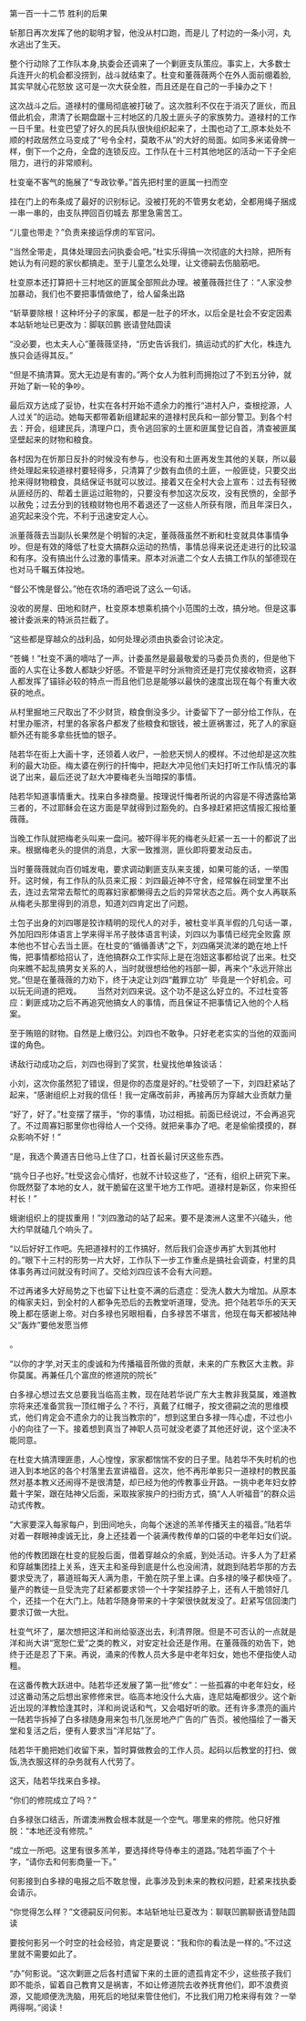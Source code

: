 

第一百一十二节 胜利的后果

斩那日再次发挥了他的聪明才智，他没从村口跑，而是儿 了村边的一条小河，丸水逃出了生天。

整个行动除了工作队本身,执委会还调来了一个剿匪支队策应。事实上，大多数士兵连开火的机会都没捞到，战斗就结束了。杜变和董薇薇两个在外人面前绷着脸,其实早就心花怒放 这可是一次大获全胜，而且还是在自己的一手操办之下！

这次战斗之后。道禄村的僵局彻底被打破了。这次胜利不仅在于消灭了匪伙，而且借此机会，肃清了长期盘踞十三村地区的几股土匪头子的家族势力。道禄村的工作一日千里。杜变巴望了好久的民兵队很快组织起来了，土围也动了工,原本处处不顺的村政居然立马变成了“号令全村，莫敢不从”的大好的局面。如同多米诺骨牌一样，倒下一个之舟，全盘的连锁反应。工作队在十三村其他地区的活动一下子全疟阻力，进行的非常顺利。

杜变毫不客气的施展了“专政钦拳。”首先把村里的匪属一扫而空

挂在门上的布条成了最好的识别标记。没被打死的不管男女老幼，全都用绳子捆成一串一串的，由支队押回百仞城去 那里急需苦工。

“儿童也带走？”负责来接运俘虏的军官问。

“当然全带走，具体处理回去问执委会吧。”杜实乐得搞一次彻底的大扫除，把所有她认为有问题的家伙都搞走。至于儿童怎么处理，让文德嗣去伤脑筋吧。

杜变原本还打算把十三村地区的匪属全部照此办理。被董薇薇拦住了：“人家没参加暴动，我们也不要把事情做绝了，给人留条出路

“斩草要除根！这种坏分子的家属，都是一肚子的坏水，以后全是社会不安定因素本站斩地址已更改为：脚联凹鹏 嵌请登陆圆读

“没必要，也太夫人心”董薇薇坚持，“历史告诉我们，搞运动式的扩大化，株连九族只会适得其反。”

“但是不搞清算。宽大无边是有害的。”两个女人为胜利而拥抱过了不到五分钟，就开始了新一轮的争吵。

最后双方达成了妥协，杜实在各村开始不遗余力的推行“进村入户，查根挖源，人人过关”的运动。她每天都带着新组建起来的道禄村民兵和一部分警卫。到各个村去：开会，组建民兵，清理户口，责令逃回家的土匪和匪属登记自首，清查被匪属坚壁起来的财物和粮食。

各村因为在忻那日反扑的时候没有参与，也没有和土匪再发生其他的关联，所以最终处理起来较道禄村要轻得多，只清算了少数有血债的土匪，一般匪徒，只要交出抢来得财物粮食，具结保证书就可以放过。接着又在全村大会上宣布：过去有轻微从匪经历的、帮着土匪运过赃物的，只要没有参加这次反攻，没有民愤的，全部予以赦免；过去分到的钱粮财物也用不着退还了一这些人所获有限，而且年深日久，追究起来没个完，不利于迅速安定人心。

派董薇薇去当副队长果然是个明智的决定，董薇薇虽然不断和杜变就具体事情争吵。但是有效的降低了杜变大搞群众运动的热情，事情总得来说还走进行的比较温和有序。没有搞出什么过激的事情来。原本对派遣二个女人去搞工作队的邹德现在也对马千瞩五体投地。

“督公不愧是督公。”他在农场的酒吧说了这么一句话。

没收的房屋、田地和财产，杜变原本想乘机搞个小范围的土改，搞分地。但是这事被计委派来的特派员拦截了。

“这些都是穿越众的战利品，如何处理必须由执委会讨论决定。

“苍蝇！”杜变不满的嘀咕了一声。计委虽然是最最敬爱的马委员负责的，但是他下面的人实在让多数人都缺少好感。不管是平时分派物资还是打完仗接收物资，这群人都发挥了锚铩必较的特点一而且他们总是能够以最快的速度出现在每个有重大收获的地点。

从村里掘地三尺取出了不少财货，粮食倒没多少。计委留下了一部分给工作队，在村里办赈济，村里的各家各户都发了些粮食和银钱，被土匪祸害过，死了人的家庭额外还有能多拿些抚恤的银子。

陆若华在街上大画十字，还领着人收尸，一脸悲天悯人的模样。不过他却是这次胜利的最大功臣。梅太婆在例行的扦悔中，把赵大冲见他们夫妇打听工作队情况的事说了出来，最后还说了赵大冲要梅老头当暗探的事情。

陆若华知道事情重大。找来白多禄商量。按理说忏悔者所说的内容是不得透露给第三者的，不过耶稣会在这方面是早就得到过豁免的。白多禄赶紧把这情报汇报给董薇薇。

当晚工作队就把梅老头叫来一盘问。被吓得半死的梅老头赶紧一五一十的都说了出来。根据梅老头的提供的消息，大家一致推测，匪伙即将要发动反击。

当时董薇薇就向百仞城发电，要求调动剿匪支队来支援，如果可能的话，一举围歼。这时候，有工作队的队员来汇报：刘四最近神不守舍，经常躲在祠堂里不出去，连过去常常去帮忙的周寡妇家都懒得去之后的异常状态之后。两个女人再联系从梅老头那里得到的消息，知道刘四肯定出了问题。

土包子出身的刘四哪是狡诈精明的现代人的对手，被杜变半真半假的几句话一罩，外加阳四形体语言上学来得半吊子肢体语言判读，刘四以为事情已经完全败露 原本他也不甘心去当土匪。在杜变的“循循善诱”之下，刘四痛哭流涕的跪在地上忏悔，把事情都给招认了，连他搞群众工作实际上是在泡妞这事都给说了出来。杜交向来瞧不起乱搞男女关系的人，当时就很想给他的裆部一脚，再来个“永远开除出党。”但是在董薇薇的力劝下，终于决定让刘四“戴罪立功”  毕竟是一个好机会。可以玩无间道的把戏。       当然对刘四来说。这个功不是这么好立的。不过杜变答应：剿匪成功之后不再追究他搞女人的事情，而且保证不把事情记入他的个人档案。

至于贿赔的财物。自然是上缴归公。刘四也不敢争。只好老老实实的当他的双面间谍的角色。

诱敌行动成功之后，刘四也得到了奖赏，杜叟找他单独谈话：

小刘，这次你虽然犯了错误，但是你的态度是好的。”杜受顿了一下，刘四赶紧站了起来，“感谢组织上对我的信任！我一定痛改前非，再接再厉为穿越大业贡献力量

“好了，好了。”杜变摆了摆手，“你的事情，功过相抵。前面已经说过，不会再追究了。不过周寡妇那里你也得给人一个交待。就把亲事办了吧。老是偷偷摸摸的，群众影响不好！”

“是，我选个黄道吉日他马上住了口，杜首长最讨厌这些东西。

“挑今日子也好。”杜受这会心情好，也就不计较这些了，“还有，组织上研究下来。你既然娶了本地的女人，就干脆留在这里干地方工作吧。道禄村是新区，你来担任村长！”

蛾谢组织上的提拔重用！”刘四激动的站了起来。要不是澳洲人这里不兴磕头，他大约早就磕几个响头了。

“以后好好工作吧。先把道禄村的工作搞好，然后我们会逐步再扩大到其他村的。”眼下十三村的形势一片大好，工作队下一步工作重点是搞社会调查，村里的具体事务再过问就没有时间了。交给刘四应该不会有大问题。

不过再诸多大好局势之下也留下让杜变不满的后遗症：受洗人数大为增加。从原本的梅家夫妇，到全村的人都争先恐后的去教堂听道理，受洗。把个陆若华乐的天天晚上都在感谢上帝。对白多禄也另眼相看，白多禄苦不堪言，他现在每天都被陆神父“轰炸”要他发愿当修

。

“以你的才学,对天主的虔诚和为传播福音所做的贡献，未来的广东教区大主教。非你莫属。再兼任几个富庶的修道院的院长”

白多禄心想过去文总要我当临高主教，现在陆若华说广东大主教非我莫属，难道教宗将来还准备赏我一顶红帽子么？不行，真戴了红帽子，按文德嗣之流的思维模式，他们肯定会不遗余力的让我当教宗的”，想到这里白多禄一阵心虚，不过也小小的向往了一下。接着想到真当了神职人员可就没老婆了其他还好说，这个坚决不能同意。

在杜变大搞清理匪患，人心惶惶，家家都惴惴不安的日子里。陆若华不失时机的也进入到本地区的各个村落里去宣讲福音。这次，他不再形单影只一道禄村的教民虽然对基本教义还闹得不是很清楚，却已经为他的传教事业开路。一挑中老年妇女脖戴十字架，跟在陆神父后面，采取挨家挨户的扫街方式，搞“人人听福音”的群众运动式传教。

“大家要深入每家每户，到田间地头，向每个迷途的羔羊传播天主的福音。”陆若华对着一群眼神虔诚无比，身上还挂着一个装满传教传单的口袋的中老年妇女们说。

他的传教团跟在杜变的屁股后面，借着穿越众的余威，到处活动。许多人为了赶紧和穿越集团挂上关系，连天主和圣母到底是什么也没闹清，就跑到陆若华那的方去要求受洗了，慕道班每天人满为患，干脆在院子里上课。白多禄的嗓子都快哑了。量产的教徒一旦受洗完了赶紧都要求领一个十字架挂脖子上，还有人干脆领好几个，还挂一个在大门上。陆若华随身带来的十字架很快就发没了。赶紧写信回澳门要求订做一大批。

杜变气坏了，屡次想把这洋和尚给驱逐出去，利清界限。但是不可否认的一点就是洋和尚大讲“宽恕仁爱”之类的教义，对安定社会还是作用。在董薇薇的劝告下，她终于还是忍了下来。再说，涌来的传教人员大多是中老年妇女，她也不便指使人动粗。

在这番传教大跃进中。陆若华还发展了第一批“修女”：一些孤寡的中老年妇女，经过这番动荡之后想出家修修来世。临高本地没什么大庙，连尼姑庵都很少。这个新近出现的洋教恰逢其时，洋和尚说话和气，又会唱好听的歌。还有许多漂亮的画片一陆若华拆掉了白多禄随身用来包书几张房地产广告的广告页。被他描绘了一番天堂和复活之后，便有人要求当“洋尼姑”了。

陆若华干脆把她们收留下来，暂时算做教会的工作人员。起码以后教堂的打扫、做饭,洗衣服这样的杂务就有人代劳了。

这天，陆若华找来白多禄。

“你们的修院成立了吗？”

白多禄张口结舌，所谓澳洲教会根本就是一个空气。哪里来的修院。他只好推脱：“本地还没有修院。”

“成立一所吧。这里有很多羔羊，要选择终导侍奉主的道路。”陆若华画了个十字，“请你去和何影商量一下。”

何影接到白多禄的电报之后不敢怠慢，此事涉及到未来的教权问题，赶紧来找执委会请示。

“你觉得怎么样？”文德嗣反问何影。本站斩地址已夏改为：聊联凹鹏聊嵌请登陆圆读

要按何影另一个时空的社会经验，肯定是要说：“我和你的看法是一样的。”不过这里就不需要如此了。

“办”何影说。“这次剿匪之后各村遗留下来的土匪的遗孤肯定不少，这些孩子我们即不能杀，留着自己教育又是祸害，不如让修道院去收养抚育他们，即不浪费资源，又能顺便洗洗脑，用死后的地狱来管住他们，不比我们用刀枪来得有效？一举两得啊。”阅读！

